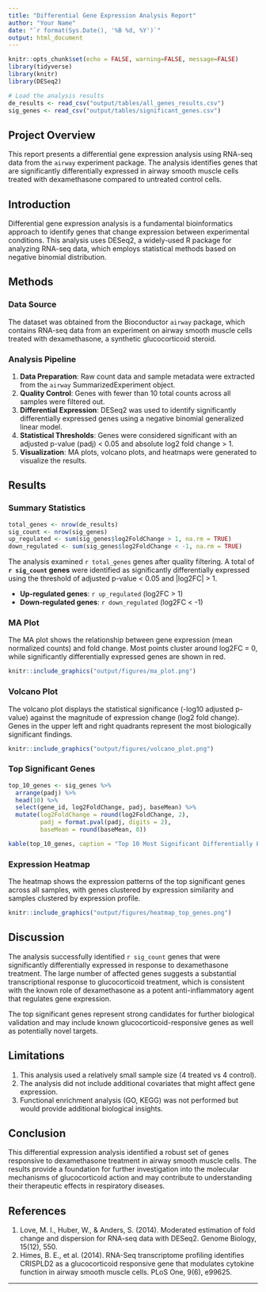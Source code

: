 ```yaml
---
title: "Differential Gene Expression Analysis Report"
author: "Your Name"
date: "`r format(Sys.Date(), '%B %d, %Y')`"
output: html_document
---
```


```r
knitr::opts_chunk$set(echo = FALSE, warning=FALSE, message=FALSE)
library(tidyverse)
library(knitr)
library(DESeq2)

# Load the analysis results
de_results <- read_csv("output/tables/all_genes_results.csv")
sig_genes <- read_csv("output/tables/significant_genes.csv")
```

## Project Overview

This report presents a differential gene expression analysis using RNA-seq data from the `airway` experiment package. The analysis identifies genes that are significantly differentially expressed in airway smooth muscle cells treated with dexamethasone compared to untreated control cells.

## Introduction

Differential gene expression analysis is a fundamental bioinformatics approach to identify genes that change expression between experimental conditions. This analysis uses DESeq2, a widely-used R package for analyzing RNA-seq data, which employs statistical methods based on negative binomial distribution.

## Methods

### Data Source
The dataset was obtained from the Bioconductor `airway` package, which contains RNA-seq data from an experiment on airway smooth muscle cells treated with dexamethasone, a synthetic glucocorticoid steroid.

### Analysis Pipeline
1.  **Data Preparation**: Raw count data and sample metadata were extracted from the `airway` SummarizedExperiment object.
2.  **Quality Control**: Genes with fewer than 10 total counts across all samples were filtered out.
3.  **Differential Expression**: DESeq2 was used to identify significantly differentially expressed genes using a negative binomial generalized linear model.
4.  **Statistical Thresholds**: Genes were considered significant with an adjusted p-value (padj) < 0.05 and absolute log2 fold change > 1.
5.  **Visualization**: MA plots, volcano plots, and heatmaps were generated to visualize the results.

## Results

### Summary Statistics
```r
total_genes <- nrow(de_results)
sig_count <- nrow(sig_genes)
up_regulated <- sum(sig_genes$log2FoldChange > 1, na.rm = TRUE)
down_regulated <- sum(sig_genes$log2FoldChange < -1, na.rm = TRUE)
```

The analysis examined `r total_genes` genes after quality filtering. A total of **`r sig_count` genes** were identified as significantly differentially expressed using the threshold of adjusted p-value < 0.05 and |log2FC| > 1.

- **Up-regulated genes**: `r up_regulated` (log2FC > 1)
- **Down-regulated genes**: `r down_regulated` (log2FC < -1)

### MA Plot
The MA plot shows the relationship between gene expression (mean normalized counts) and fold change. Most points cluster around log2FC = 0, while significantly differentially expressed genes are shown in red.

```r
knitr::include_graphics("output/figures/ma_plot.png")
```

### Volcano Plot
The volcano plot displays the statistical significance (-log10 adjusted p-value) against the magnitude of expression change (log2 fold change). Genes in the upper left and right quadrants represent the most biologically significant findings.

```r
knitr::include_graphics("output/figures/volcano_plot.png")
```

### Top Significant Genes
```r
top_10_genes <- sig_genes %>%
  arrange(padj) %>%
  head(10) %>%
  select(gene_id, log2FoldChange, padj, baseMean) %>%
  mutate(log2FoldChange = round(log2FoldChange, 2),
         padj = format.pval(padj, digits = 2),
         baseMean = round(baseMean, 0))

kable(top_10_genes, caption = "Top 10 Most Significant Differentially Expressed Genes")
```

### Expression Heatmap
The heatmap shows the expression patterns of the top significant genes across all samples, with genes clustered by expression similarity and samples clustered by expression profile.

```r
knitr::include_graphics("output/figures/heatmap_top_genes.png")
```

## Discussion

The analysis successfully identified `r sig_count` genes that were significantly differentially expressed in response to dexamethasone treatment. The large number of affected genes suggests a substantial transcriptional response to glucocorticoid treatment, which is consistent with the known role of dexamethasone as a potent anti-inflammatory agent that regulates gene expression.

The top significant genes represent strong candidates for further biological validation and may include known glucocorticoid-responsive genes as well as potentially novel targets.

## Limitations

1.  This analysis used a relatively small sample size (4 treated vs 4 control).
2.  The analysis did not include additional covariates that might affect gene expression.
3.  Functional enrichment analysis (GO, KEGG) was not performed but would provide additional biological insights.

## Conclusion

This differential expression analysis identified a robust set of genes responsive to dexamethasone treatment in airway smooth muscle cells. The results provide a foundation for further investigation into the molecular mechanisms of glucocorticoid action and may contribute to understanding their therapeutic effects in respiratory diseases.

## References

1.  Love, M. I., Huber, W., & Anders, S. (2014). Moderated estimation of fold change and dispersion for RNA-seq data with DESeq2. Genome Biology, 15(12), 550.
2.  Himes, B. E., et al. (2014). RNA-Seq transcriptome profiling identifies CRISPLD2 as a glucocorticoid responsive gene that modulates cytokine function in airway smooth muscle cells. PLoS One, 9(6), e99625.

---

